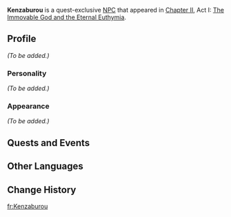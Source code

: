 {{Meta
<!-- REMOVE THIS TEMPLATE AFTER ADDING MISSING INFO -->
|missing_NPC_profile  = yes
}}
{{Character Infobox
|type             = Quest NPC
|image            = NPC Kenzaburou.png
|realname         = 
|region           = Inazuma
|affiliation      = Kanjou Commission
|title            = Kanjou Commission Officer
|voiceEN          = 
|voiceCN          = 
|voiceJP          = 
}}
'''Kenzaburou''' is a quest-exclusive [[NPC]] that appeared in [[Chapter II]], Act I: [[The Immovable God and the Eternal Euthymia]].

==Profile==
<!-- detailed story/lore information goes here -->
''(To be added.)''

===Personality===
''(To be added.)''

===Appearance===
''(To be added.)''

==Quests and Events==
{{Quests and Events}}

==Other Languages==
{{Other Languages
|default_hidden = 1
|en      = Kenzaburou
|zhs     = 健三郎
|zhs_rm  = Jiànsānláng
|zht     = 健三郎
|zht_rm  = Jiànsānláng
|ja      = 健三郎
|ja_rm   = Kenzaburou
|ko      = 겐자부로
|ko_rm   = Genjaburo
|es      = Kenzaburou
|fr      = Kenzaburou
|ru      = Кэндзабуро
|th      = Kenzaburou
|vi      = Kenzaburou
|de      = Kenzaburou
|id      = Kenzaburou
|pt      = Kenzaburou
|tr      = Kenzaburou
|it      = Kenzaburou
}}

==Change History==
{{Change History|2.0}}
<!--
==References==
{{Reflist}}-->

[[fr:Kenzaburou]]